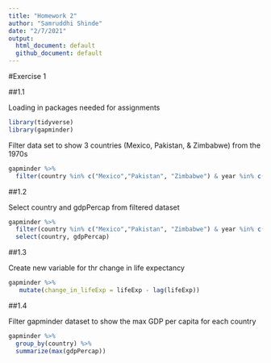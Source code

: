 ```yaml
---
title: "Homework 2"
author: "Samruddhi Shinde"
date: "2/7/2021"
output:
  html_document: default
  github_document: default
---
```

#Exercise 1

##1.1 

Loading in packages needed for assignments
```r
library(tidyverse)
library(gapminder)
```

Filter data set to show 3 countries (Mexico, Pakistan, & Zimbabwe) from the 1970s
```r
gapminder %>%
  filter(country %in% c("Mexico","Pakistan", "Zimbabwe") & year %in% c(1970:1979))
```

##1.2

Select country and gdpPercap from filtered dataset
```r
gapminder %>%
  filter(country %in% c("Mexico","Pakistan", "Zimbabwe") & year %in% c(1970:1979)) %>%
  select(country, gdpPercap)
```

##1.3 

Create new variable for thr change in life expectancy
```r
gapminder %>%
   mutate(change_in_lifeExp = lifeExp - lag(lifeExp))
```

##1.4

Filter gapminder dataset to show the max GDP per capita for each country
```r
gapminder %>%
  group_by(country) %>%
  summarize(max(gdpPercap))
```

